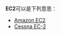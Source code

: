 '''EC2'''可以是下列意思：
*[[Amazon_EC2|Amazon EC2]]
*[[Cessna_EC-2|Cessna EC-2]]

{{disambig|cat=字母数字组合消歧义}}